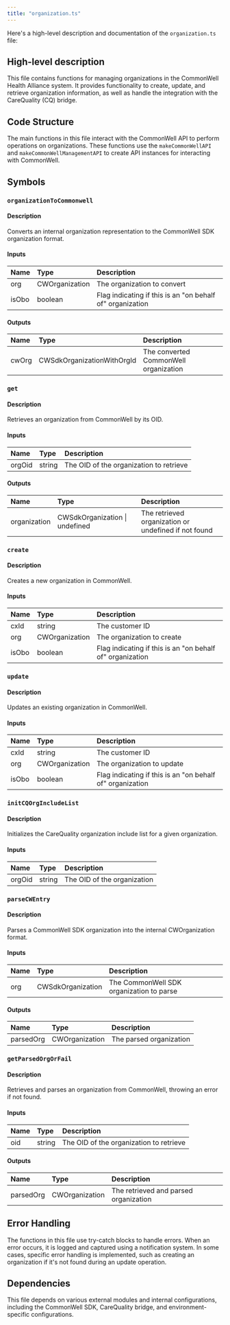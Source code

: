 ```yaml
---
title: "organization.ts"
---
```


Here's a high-level description and documentation of the `organization.ts` file:

## High-level description
This file contains functions for managing organizations in the CommonWell Health Alliance system. It provides functionality to create, update, and retrieve organization information, as well as handle the integration with the CareQuality (CQ) bridge.

## Code Structure
The main functions in this file interact with the CommonWell API to perform operations on organizations. These functions use the `makeCommonWellAPI` and `makeCommonWellManagementAPI` to create API instances for interacting with CommonWell.

## Symbols

### `organizationToCommonwell`
#### Description
Converts an internal organization representation to the CommonWell SDK organization format.

#### Inputs
| Name | Type | Description |
|:-----|:-----|:------------|
| org | CWOrganization | The organization to convert |
| isObo | boolean | Flag indicating if this is an "on behalf of" organization |

#### Outputs
| Name | Type | Description |
|:-----|:-----|:------------|
| cwOrg | CWSdkOrganizationWithOrgId | The converted CommonWell organization |

### `get`
#### Description
Retrieves an organization from CommonWell by its OID.

#### Inputs
| Name | Type | Description |
|:-----|:-----|:------------|
| orgOid | string | The OID of the organization to retrieve |

#### Outputs
| Name | Type | Description |
|:-----|:-----|:------------|
| organization | CWSdkOrganization \| undefined | The retrieved organization or undefined if not found |

### `create`
#### Description
Creates a new organization in CommonWell.

#### Inputs
| Name | Type | Description |
|:-----|:-----|:------------|
| cxId | string | The customer ID |
| org | CWOrganization | The organization to create |
| isObo | boolean | Flag indicating if this is an "on behalf of" organization |

### `update`
#### Description
Updates an existing organization in CommonWell.

#### Inputs
| Name | Type | Description |
|:-----|:-----|:------------|
| cxId | string | The customer ID |
| org | CWOrganization | The organization to update |
| isObo | boolean | Flag indicating if this is an "on behalf of" organization |

### `initCQOrgIncludeList`
#### Description
Initializes the CareQuality organization include list for a given organization.

#### Inputs
| Name | Type | Description |
|:-----|:-----|:------------|
| orgOid | string | The OID of the organization |

### `parseCWEntry`
#### Description
Parses a CommonWell SDK organization into the internal CWOrganization format.

#### Inputs
| Name | Type | Description |
|:-----|:-----|:------------|
| org | CWSdkOrganization | The CommonWell SDK organization to parse |

#### Outputs
| Name | Type | Description |
|:-----|:-----|:------------|
| parsedOrg | CWOrganization | The parsed organization |

### `getParsedOrgOrFail`
#### Description
Retrieves and parses an organization from CommonWell, throwing an error if not found.

#### Inputs
| Name | Type | Description |
|:-----|:-----|:------------|
| oid | string | The OID of the organization to retrieve |

#### Outputs
| Name | Type | Description |
|:-----|:-----|:------------|
| parsedOrg | CWOrganization | The retrieved and parsed organization |

## Error Handling
The functions in this file use try-catch blocks to handle errors. When an error occurs, it is logged and captured using a notification system. In some cases, specific error handling is implemented, such as creating an organization if it's not found during an update operation.

## Dependencies
This file depends on various external modules and internal configurations, including the CommonWell SDK, CareQuality bridge, and environment-specific configurations.